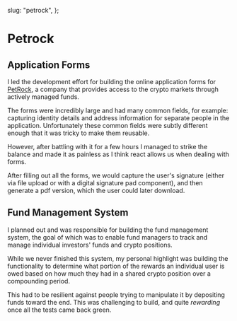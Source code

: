
  slug: "petrock",
};

# Petrock

## Application Forms

I led the development effort for building the online application forms for [PetRock](https://www.petrockinvest.com), a company that provides access to the crypto markets through actively managed funds.

The forms were incredibly large and had many common fields, for example: capturing identity details and address information for separate people in the application. Unfortunately these common fields were subtly different enough that it was tricky to make them reusable.

However, after battling with it for a few hours I managed to strike the balance and made it as painless as I think react allows us when dealing with forms.

After filling out all the forms, we would capture the user's signature (either via file upload or with a digital signature pad component), and then generate a pdf version, which the user could later download.

## Fund Management System

I planned out and was responsible for building the fund management system, the goal of which was to enable fund managers to track and manage individual investors' funds and crypto positions.

While we never finished this system, my personal highlight was building the functionality to determine what portion of the rewards an individual user is owed based on how much they had in a shared crypto position over a compounding period.

This had to be resilient against people trying to manipulate it by depositing funds toward the end. This was challenging to build, and quite _rewarding_ once all the tests came back green.

